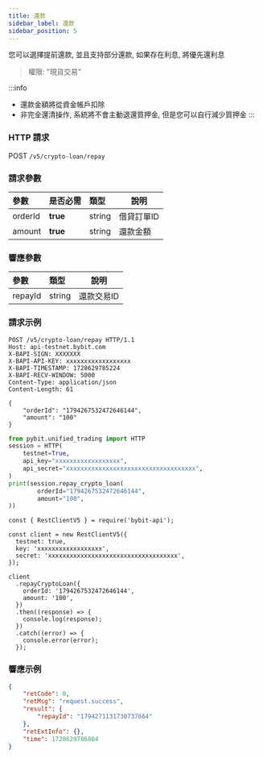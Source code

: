 ```yaml
---
title: 還款
sidebar_label: 還款
sidebar_position: 5
---
```

您可以選擇提前還款, 並且支持部分還款, 如果存在利息, 將優先還利息
> 權限: "現貨交易"

:::info
* 還款金額將從資金帳戶扣除
* 非完全還清操作, 系統將不會主動退還質押金, 但是您可以自行減少質押金
:::

### HTTP 請求
POST `/v5/crypto-loan/repay`

### 請求參數
| 參數 | 是否必需 | 類型 | 說明|
|:----- |:-------|:-----|------ |
|orderId |**true** |string |借貸訂單ID|
|amount |**true** |string |還款金額|

### 響應參數
| 參數 | 類型 | 說明|
|:----- |:-----|----- |
|repayId |string |還款交易ID|

### 請求示例

<Tabs groupId="programming-languages">
<TabItem value="http" label="HTTP">

```http
POST /v5/crypto-loan/repay HTTP/1.1
Host: api-testnet.bybit.com
X-BAPI-SIGN: XXXXXXX
X-BAPI-API-KEY: xxxxxxxxxxxxxxxxxx
X-BAPI-TIMESTAMP: 1728629785224
X-BAPI-RECV-WINDOW: 5000
Content-Type: application/json
Content-Length: 61

{
    "orderId": "1794267532472646144",
    "amount": "100"
}
```

</TabItem>
<TabItem value="python" label="Python">

```python
from pybit.unified_trading import HTTP
session = HTTP(
    testnet=True,
    api_key="xxxxxxxxxxxxxxxxxx",
    api_secret="xxxxxxxxxxxxxxxxxxxxxxxxxxxxxxxxxxxx",
)
print(session.repay_crypto_loan(
        orderId="1794267532472646144",
        amount="100",
))
```

</TabItem>

<TabItem value="Node" label="Node.js">

```n4js
const { RestClientV5 } = require('bybit-api');

const client = new RestClientV5({
  testnet: true,
  key: 'xxxxxxxxxxxxxxxxxx',
  secret: 'xxxxxxxxxxxxxxxxxxxxxxxxxxxxxxxxxxxx',
});

client
  .repayCryptoLoan({
    orderId: '1794267532472646144',
    amount: '100',
  })
  .then((response) => {
    console.log(response);
  })
  .catch((error) => {
    console.error(error);
  });
```

</TabItem>
</Tabs>

### 響應示例

```json
{
    "retCode": 0,
    "retMsg": "request.success",
    "result": {
        "repayId": "1794271131730737664"
    },
    "retExtInfo": {},
    "time": 1728629786884
}
```
